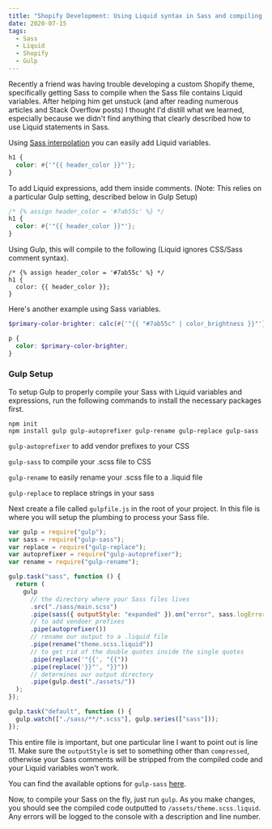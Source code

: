 ```yaml
---
title: "Shopify Development: Using Liquid syntax in Sass and compiling with Gulp"
date: 2020-07-15
tags:
  - Sass
  - Liquid
  - Shopify
  - Gulp
---
```


Recently a friend was having trouble developing a custom Shopify theme, specifically getting Sass to compile when the Sass file contains Liquid variables. After helping him get unstuck (and after reading numerous articles and Stack Overflow posts) I thought I'd distill what we learned, especially because we didn't find anything that clearly described how to use Liquid statements in Sass.

Using [Sass interpolation](https://sass-lang.com/documentation/interpolation) you can easily add Liquid variables.

```scss
h1 {
  color: #{'"{{ header_color }}"'};
}
```

To add Liquid expressions, add them inside comments. (Note: This relies on a particular Gulp setting, described below in Gulp Setup)

```scss
/* {% assign header_color = '#7ab55c' %} */
h1 {
  color: #{'"{{ header_color }}"'};
}
```

Using Gulp, this will compile to the following (Liquid ignores CSS/Sass comment syntax).

```liquid:title=assets/theme.scss.Liquid
/* {% assign header_color = '#7ab55c' %} */
h1 {
  color: {{ header_color }};
}
```

Here's another example using Sass variables.

```scss
$primary-color-brighter: calc(#{'"{{ "#7ab55c" | color_brightness }}"'} / 100);

p {
  color: $primary-color-brighter;
}
```

### Gulp Setup

To setup Gulp to properly compile your Sass with Liquid variables and expressions, run the following commands to install the necessary packages first.

```
npm init
npm install gulp gulp-autoprefixer gulp-rename gulp-replace gulp-sass
```

`gulp-autoprefixer` to add vendor prefixes to your CSS

`gulp-sass` to compile your .scss file to CSS

`gulp-rename` to easily rename your .scss file to a .liquid file

`gulp-replace` to replace strings in your sass

Next create a file called `gulpfile.js` in the root of your project. In this file is where you will setup the plumbing to process your Sass file.

```js:title=gulpfile.js {11}
var gulp = require("gulp");
var sass = require("gulp-sass");
var replace = require("gulp-replace");
var autoprefixer = require("gulp-autoprefixer");
var rename = require("gulp-rename");

gulp.task("sass", function () {
  return (
    gulp
      // the directory where your Sass files lives
      .src("./sass/main.scss")
      .pipe(sass({ outputStyle: "expanded" }).on("error", sass.logError))
      // to add vendoer prefixes
      .pipe(autoprefixer())
      // rename our output to a .liquid file
      .pipe(rename("theme.scss.liquid"))
      // to get rid of the double quotes inside the single quotes
      .pipe(replace('"{{', "{{"))
      .pipe(replace('}}"', "}}"))
      // determines our output directory
      .pipe(gulp.dest("./assets/"))
  );
});

gulp.task("default", function () {
  gulp.watch(["./sass/**/*.scss"], gulp.series(["sass"]));
});
```

This entire file is important, but one particular line I want to point out is line 11. Make sure the `outputStyle` is set to something other than `compressed`, otherwise your Sass comments will be stripped from the compiled code and your Liquid variables won't work.

You can find the available options for `gulp-sass` [here](https://github.com/sass/node-sass).

Now, to compile your Sass on the fly, just run `gulp`. As you make changes, you should see the compiled code outputted to `/assets/theme.scss.liquid`. Any errors will be logged to the console with a description and line number.
